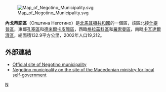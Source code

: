 [[File:Map_of_Negotino_Municipality.svg|right]]

'''內戈蒂諾區'''（Општина Неготино）是[[北馬其頓共和國|北馬其頓共和國]]的一個區，該區北接[[什提普區|什提普區]]，東鄰[[孔塞區|孔塞區]]和[[德米爾卡皮雅區|德米爾卡皮雅區]]，西臨[[格拉茲科區|格拉茲科區]]和[[羅索曼區|羅索曼區]]，南毗[[卡瓦達爾濟區|卡瓦達爾濟區]]，總面積132.9平方公里，2002年人口19,212。 

==外部連結==
* [http://www.Negotino.gov.mk Official site of Negotino municipality]{{Wayback|url=http://www.negotino.gov.mk/ |date=20091110165948 }}
* [https://web.archive.org/web/20060908180133/http://www.mls.gov.mk/default.asp?id=teritorial Negotino municipality on the site of the Macedonian ministry for local self-government]

{{北馬其頓行政區劃}}

[[Category:北马其顿行政区划|N]]


{{Macedonia-stub}}